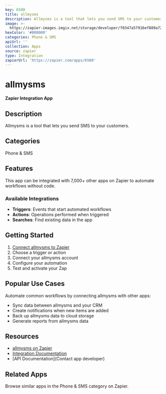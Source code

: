 ```yaml
---
key: 6580
title: allmysms
description: Allmysms is a tool that lets you send SMS to your customers.
image: >-
  https://zapier-images.imgix.net/storage/developer/f0347a57916ef889a723dad2f294c43a.png?auto=format%2Ccompress&ixlib=python-3.0.0&q=50
hexColor: '#000000'
categories: Phone & SMS
apiUrl: ''
collection: Apps
source: zapier
type: Integration
zapierUrl: 'https://zapier.com/apps/6580'
---
```

# allmysms

**Zapier Integration App**

## Description

Allmysms is a tool that lets you send SMS to your customers.

## Categories

Phone & SMS

## Features

This app can be integrated with 7,000+ other apps on Zapier to automate workflows without code.

### Available Integrations

- **Triggers**: Events that start automated workflows
- **Actions**: Operations performed when triggered
- **Searches**: Find existing data in the app

## Getting Started

1. [Connect allmysms to Zapier](https://zapier.com/apps/6580)
2. Choose a trigger or action
3. Connect your allmysms account
4. Configure your automation
5. Test and activate your Zap

## Popular Use Cases

Automate common workflows by connecting allmysms with other apps:

- Sync data between allmysms and your CRM
- Create notifications when new items are added
- Back up allmysms data to cloud storage
- Generate reports from allmysms data

## Resources

- [allmysms on Zapier](https://zapier.com/apps/6580)
- [Integration Documentation](https://zapier.com/apps/6580/integrations)
- [API Documentation](Contact app developer)

## Related Apps

Browse similar apps in the Phone & SMS category on Zapier.
